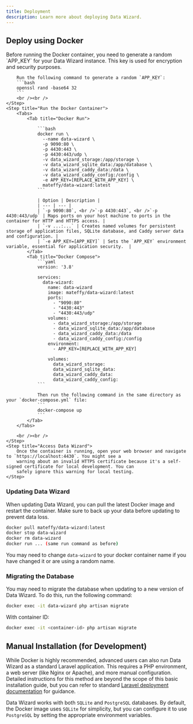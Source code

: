 ```yaml
---
title: Deployment
description: Learn more about deploying Data Wizard.
---
```


## Deploy using Docker

<Steps>
    <Step title="Generate a random `APP_KEY`">
        Before running the Docker container, you need to generate a random `APP_KEY` for your Data Wizard instance. This key is used for encryption and security purposes.

        Run the following command to generate a random `APP_KEY`:
        ```bash
        openssl rand -base64 32
        ```
        <br /><br />
    </Step>
    <Step title="Run the Docker Container">
        <Tabs>
            <Tab title="Docker Run">

                ```bash
                docker run \
                  --name data-wizard \
                  -p 9090:80 \
                  -p 4430:443 \
                  -p 4430:443/udp \
                  -v data_wizard_storage:/app/storage \
                  -v data_wizard_sqlite_data:/app/database \
                  -v data_wizard_caddy_data:/data \
                  -v data_wizard_caddy_config:/config \
                  -e APP_KEY=[REPLACE_WITH_APP_KEY] \
                  mateffy/data-wizard:latest
                ```

                | Option | Description |
                | --- | --- |
                | `-p 9090:80`, <br />`-p 4430:443`, <br />`-p 4430:443/udp` | Maps ports on your host machine to ports in the container for HTTP and HTTPS access. |
                | `-v ...:...` | Creates named volumes for persistent storage of application files, SQLite database, and Caddy server data and configuration. |
                | `-e APP_KEY=[APP_KEY]` | Sets the `APP_KEY` environment variable, essential for application security.  |
            </Tab>
            <Tab title="Docker Compose">
                ```yaml
                version: '3.8'

                services:
                  data-wizard:
                    name: data-wizard
                    image: mateffy/data-wizard:latest
                    ports:
                      - "9090:80"
                      - "4430:443"
                      - "4430:443/udp"
                    volumes:
                      - data_wizard_storage:/app/storage
                      - data_wizard_sqlite_data:/app/database
                      - data_wizard_caddy_data:/data
                      - data_wizard_caddy_config:/config
                    environment:
                      - APP_KEY=[REPLACE_WITH_APP_KEY]

                    volumes:
                      data_wizard_storage:
                      data_wizard_sqlite_data:
                      data_wizard_caddy_data:
                      data_wizard_caddy_config:
                ```

                Then run the following command in the same directory as your `docker-compose.yml` file:
                ```
                docker-compose up
                ```
            </Tab>
        </Tabs>

        <br /><br />
    </Step>
    <Step title="Access Data Wizard">
        Once the container is running, open your web browser and navigate to `https://localhost:4430`. You might see a
        warning about an invalid HTTPS certificate because it's a self-signed certificate for local development. You can
        safely ignore this warning for local testing.
    </Step>
</Steps>


### Updating Data Wizard

When updating Data Wizard, you can pull the latest Docker image and restart the container. Make sure to back up your data before updating to prevent data loss.

```bash
docker pull mateffy/data-wizard:latest
docker stop data-wizard
docker rm data-wizard
docker run ... (same run command as before)
```

You may need to change `data-wizard` to your docker container name if you have changed it or are using a random name.

### Migrating the Database

You may need to migrate the database when updating to a new version of Data Wizard. To do this, run the following command:

```bash
docker exec -it data-wizard php artisan migrate
```

With container ID:
```bash
docker exec -it <container-id> php artisan migrate
```

## Manual Installation (for Development)

While Docker is highly recommended, advanced users can also run Data Wizard as a standard Laravel application. This requires a PHP environment, a web server (like Nginx or Apache), and more manual configuration. Detailed instructions for this method are beyond the scope of this basic installation guide, but you can refer to standard [Laravel deployment documentation](https://laravel.com/docs/12.x/deployment) for guidance.

Data Wizard works with both `SQLite` and `PostgreSQL` databases. By default, the Docker image uses `SQLite` for simplicity, but you can configure it to use `PostgreSQL` by setting the appropriate environment variables.



<More />